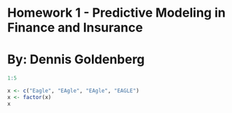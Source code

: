 # Homework 1 - Predictive Modeling in Finance and Insurance

# By: Dennis Goldenberg

```r
1:5
```

```r
x <- c("Eagle", "EAgle", "EAgle", "EAGLE")
x <- factor(x)
x
```
